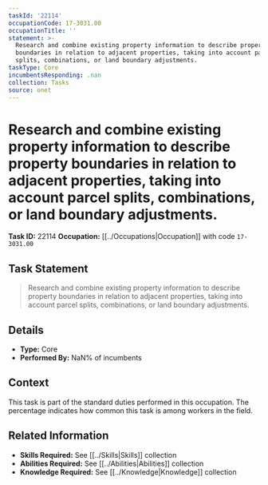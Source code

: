 ```yaml
---
taskId: '22114'
occupationCode: 17-3031.00
occupationTitle: ''
statement: >-
  Research and combine existing property information to describe property
  boundaries in relation to adjacent properties, taking into account parcel
  splits, combinations, or land boundary adjustments.
taskType: Core
incumbentsResponding: .nan
collection: Tasks
source: onet
---
```

# Research and combine existing property information to describe property boundaries in relation to adjacent properties, taking into account parcel splits, combinations, or land boundary adjustments.

**Task ID:** 22114
**Occupation:** [[../Occupations|Occupation]] with code `17-3031.00`

## Task Statement

> Research and combine existing property information to describe property boundaries in relation to adjacent properties, taking into account parcel splits, combinations, or land boundary adjustments.

## Details

- **Type:** Core
- **Performed By:** NaN% of incumbents

## Context

This task is part of the standard duties performed in this occupation. The percentage indicates how common this task is among workers in the field.

## Related Information

- **Skills Required:** See [[../Skills|Skills]] collection
- **Abilities Required:** See [[../Abilities|Abilities]] collection
- **Knowledge Required:** See [[../Knowledge|Knowledge]] collection
